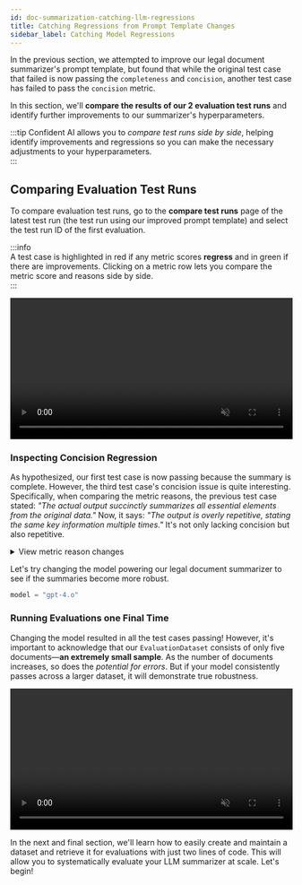 ```yaml
---
id: doc-summarization-catching-llm-regressions
title: Catching Regressions from Prompt Template Changes
sidebar_label: Catching Model Regressions
---
```


In the previous section, we attempted to improve our legal document summarizer's prompt template, but found that while the original test case that failed is now passing the `completeness` and `concision`, another test case has failed to pass the `concision` metric.

In this section, we'll **compare the results of our 2 evaluation test runs** and identify further improvements to our summarizer's hyperparameters.

:::tip
Confident AI allows you to _compare test runs side by side_, helping identify improvements and regressions so you can make the necessary adjustments to your hyperparameters.  
:::

## Comparing Evaluation Test Runs

To compare evaluation test runs, go to the **compare test runs** page of the latest test run (the test run using our improved prompt template) and select the test run ID of the first evaluation.

:::info  
A test case is highlighted in red if any metric scores **regress** and in green if there are improvements. Clicking on a metric row lets you compare the metric score and reasons side by side.  
:::

<div
  style={{
    display: "flex",
    alignItems: "center",
    justifyContent: "center",
    marginBottom: "20px",
  }}
>
  <video width="100%" autoPlay loop muted playsInlines>
    <source
      src="https://deepeval-docs.s3.us-east-1.amazonaws.com/tutorial-legal-document-summarizer-compare-test-runs.mp4"
      type="video/mp4"
    />
  </video>
</div>

### Inspecting Concision Regression

As hypothesized, our first test case is now passing because the summary is complete. However, the third test case's concision issue is quite interesting. Specifically, when comparing the metric reasons, the previous test case stated: _"The actual output succinctly summarizes all essential elements from the original data."_ Now, it says: _"The output is overly repetitive, stating the same key information multiple times."_ It's not only lacking concision but also repetitive.

<details><summary>View metric reason changes</summary>
<p>

```python
new reason="The output is overly repetitive, stating the same key information multiple times, such as service details, penalty, confidentiality, liability, dispute resolution, and agreement terms. However, it includes essential information about parties, services, financials, confidentiality, liability, dispute resolution, and governance, promoting clarity and completeness."

old reason="The actual output succinctly summarizes all essential elements from the original data, including contract parties, services provided, response times, contract duration, payment terms, confidentiality, liability, dispute resolution, and governing law, without including any redundant information."
```

</p>
</details>

Let's try changing the model powering our legal document summarizer to see if the summaries become more robust.

```python
model = "gpt-4.o"
```

### Running Evaluations one Final Time

Changing the model resulted in all the test cases passing! However, it's important to acknowledge that our `EvaluationDataset` consists of only five documents—**an extremely small sample**. As the number of documents increases, so does the _potential for errors_. But if your model consistently passes across a larger dataset, it will demonstrate true robustness.

<div
  style={{
    display: "flex",
    alignItems: "center",
    justifyContent: "center",
    marginBottom: "20px",
  }}
>
  <video width="100%" autoPlay loop muted playsInlines>
    <source
      src="https://deepeval-docs.s3.us-east-1.amazonaws.com/tutorial-legal-document-summarizer-final-test-run.mp4"
      type="video/mp4"
    />
  </video>
</div>

In the next and final section, we'll learn how to easily create and maintain a dataset and retrieve it for evaluations with just two lines of code. This will allow you to systematically evaluate your LLM summarizer at scale. Let's begin!
